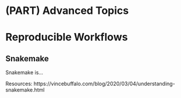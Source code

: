 # (PART) Advanced Topics {-}

# Reproducible Workflows

## Snakemake

Snakemake is...

Resources:
https://vincebuffalo.com/blog/2020/03/04/understanding-snakemake.html
